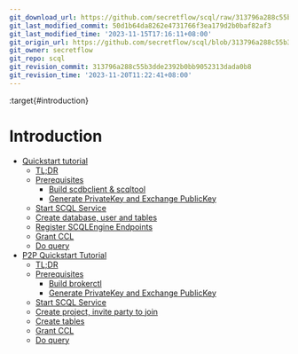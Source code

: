 ```yaml
---
git_download_url: https://github.com/secretflow/scql/raw/313796a288c55b3dde2392b0bb9052313dada0b8/docs/intro/index.rst
git_last_modified_commit: 50d1b64da8262e4731766f3ea179d2b0baf82af3
git_last_modified_time: '2023-11-15T17:16:11+08:00'
git_origin_url: https://github.com/secretflow/scql/blob/313796a288c55b3dde2392b0bb9052313dada0b8/docs/intro/index.rst
git_owner: secretflow
git_repo: scql
git_revision_commit: 313796a288c55b3dde2392b0bb9052313dada0b8
git_revision_time: '2023-11-20T11:22:41+08:00'
---
```


:target{#introduction}

# Introduction

<TableOfContents>


  - [Quickstart tutorial](tutorial.mdx)
    - [TL;DR](tutorial.mdx#tl-dr)
    - [Prerequisites](tutorial.mdx#prerequisites)
      - [Build scdbclient & scqltool](tutorial.mdx#build-scdbclient-scqltool)
      - [Generate PrivateKey and Exchange PublicKey](tutorial.mdx#generate-privatekey-and-exchange-publickey)
    - [Start SCQL Service](tutorial.mdx#start-scql-service)
    - [Create database, user and tables](tutorial.mdx#create-database-user-and-tables)
    - [Register SCQLEngine Endpoints](tutorial.mdx#register-scqlengine-endpoints)
    - [Grant CCL](tutorial.mdx#grant-ccl)
    - [Do query](tutorial.mdx#do-query)
  - [P2P Quickstart Tutorial](p2p-tutorial.mdx)
    - [TL;DR](p2p-tutorial.mdx#tl-dr)
    - [Prerequisites](p2p-tutorial.mdx#prerequisites)
      - [Build brokerctl](p2p-tutorial.mdx#build-brokerctl)
      - [Generate PrivateKey and Exchange PublicKey](p2p-tutorial.mdx#generate-privatekey-and-exchange-publickey)
    - [Start SCQL Service](p2p-tutorial.mdx#start-scql-service)
    - [Create project, invite party to join](p2p-tutorial.mdx#create-project-invite-party-to-join)
    - [Create tables](p2p-tutorial.mdx#create-tables)
    - [Grant CCL](p2p-tutorial.mdx#grant-ccl)
    - [Do query](p2p-tutorial.mdx#do-query)
</TableOfContents>
